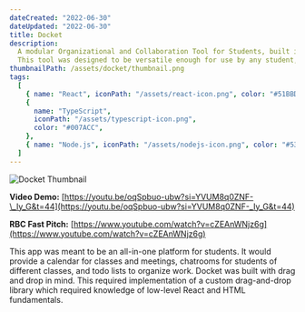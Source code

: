 ```yaml
---
dateCreated: "2022-06-30"
dateUpdated: "2022-06-30"
title: Docket
description:
  A modular Organizational and Collaboration Tool for Students, built in React.
  This tool was designed to be versatile enough for use by any student, and was meant to be a platform for university students to chat and collaborate on their school work.
thumbnailPath: /assets/docket/thumbnail.png
tags:
  [
    { name: "React", iconPath: "/assets/react-icon.png", color: "#51BBD8" },
    {
      name: "TypeScript",
      iconPath: "/assets/typescript-icon.png",
      color: "#007ACC",
    },
    { name: "Node.js", iconPath: "/assets/nodejs-icon.png", color: "#539E43" },
  ]
---
```


<img src="/assets/docket/thumbnail.png" alt="Docket Thumbnail" />

**Video Demo:** [https://youtu.be/oqSpbuo-ubw?si=YVUM8q0ZNF-\_Iy_G&t=44](https://youtu.be/oqSpbuo-ubw?si=YVUM8q0ZNF-_Iy_G&t=44)

**RBC Fast Pitch:** [https://www.youtube.com/watch?v=cZEAnWNjz6g](https://www.youtube.com/watch?v=cZEAnWNjz6g)

This app was meant to be an all-in-one platform for students.
It would provide a calendar for classes and meetings, chatrooms for students of different classes, and todo lists to organize work. Docket was built with drag and drop in mind.
This required implementation of a custom drag-and-drop library which required knowledge of low-level React and HTML fundamentals.
